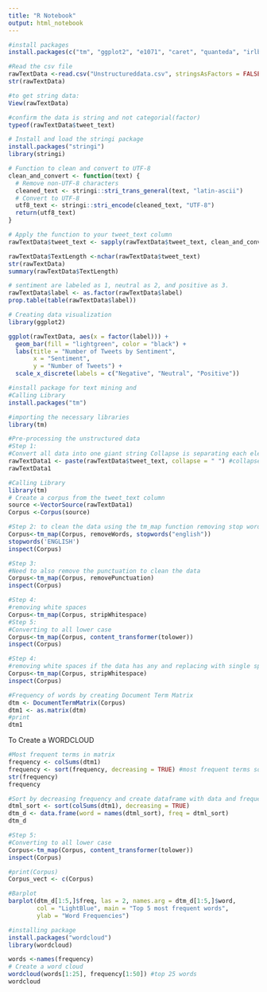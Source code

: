 ---
title: "R Notebook"
output: html_notebook
---


```{r}
#install packages
install.packages(c("tm", "ggplot2", "e1071", "caret", "quanteda", "irlba", "randomforest"))
```

```{r}
#Read the csv file
rawTextData <-read.csv("Unstructureddata.csv", stringsAsFactors = FALSE)
str(rawTextData)
```

```{r}
#to get string data:
View(rawTextData) 

#confirm the data is string and not categorial(factor)
typeof(rawTextData$tweet_text)
```

```{r}
# Install and load the stringi package
install.packages("stringi")
library(stringi)
```

```{r}
# Function to clean and convert to UTF-8
clean_and_convert <- function(text) {
  # Remove non-UTF-8 characters
  cleaned_text <- stringi::stri_trans_general(text, "latin-ascii")
  # Convert to UTF-8
  utf8_text <- stringi::stri_encode(cleaned_text, "UTF-8")
  return(utf8_text)
}
```

```{r}
# Apply the function to your tweet_text column
rawTextData$tweet_text <- sapply(rawTextData$tweet_text, clean_and_convert)
```

```{r}
rawTextData$TextLength <-nchar(rawTextData$tweet_text)
str(rawTextData)
summary(rawTextData$TextLength)
```

```{r}
# sentiment are labeled as 1, neutral as 2, and positive as 3.
rawTextData$label <- as.factor(rawTextData$label)
prop.table(table(rawTextData$label))
```

```{r}
# Creating data visualization
library(ggplot2)
```
```{r}
ggplot(rawTextData, aes(x = factor(label))) +
  geom_bar(fill = "lightgreen", color = "black") +
  labs(title = "Number of Tweets by Sentiment",
       x = "Sentiment",
       y = "Number of Tweets") +
  scale_x_discrete(labels = c("Negative", "Neutral", "Positive"))
```
```{r}
#install package for text mining and 
#Calling Library
install.packages("tm")
```

```{r}
#importing the necessary libraries
library(tm)
```

```{r}
#Pre-processing the unstructured data
#Step 1:
#Convert all data into one giant string Collapse is separating each element with a space
rawTextData1 <- paste(rawTextData$tweet_text, collapse = " ") #collapse space 
rawTextData1
```

```{r}
#Calling Library
library(tm)
# Create a corpus from the tweet_text column
source <-VectorSource(rawTextData1)
Corpus <-Corpus(source)
```

```{r}
#Step 2: to clean the data using the tm_map function removing stop words
Corpus<-tm_map(Corpus, removeWords, stopwords("english"))
stopwords('ENGLISH')
inspect(Corpus)
```

```{r}
#Step 3:
#Need to also remove the punctuation to clean the data
Corpus<-tm_map(Corpus, removePunctuation)
inspect(Corpus)
```

```{r}
#Step 4:
#removing white spaces
Corpus<-tm_map(Corpus, stripWhitespace)
#Step 5:
#Converting to all lower case
Corpus<-tm_map(Corpus, content_transformer(tolower))
inspect(Corpus)
```

```{r}
#Step 4:
#removing white spaces if the data has any and replacing with single spacing using strip
Corpus<-tm_map(Corpus, stripWhitespace)
inspect(Corpus)
```


```{r}
#Frequency of words by creating Document Term Matrix
dtm <- DocumentTermMatrix(Corpus)
dtm1 <- as.matrix(dtm)
#print
dtm1
```

To Create a WORDCLOUD
```{r}
#Most frequent terms in matrix
frequency <- colSums(dtm1)
frequency <- sort(frequency, decreasing = TRUE) #most frequent terms sorted highest to lowest
str(frequency)
frequency
```

```{r}
#Sort by decreasing frequency and create dataframe with data and frequency as columns
dtml_sort <- sort(colSums(dtm1), decreasing = TRUE)
dtm_d <- data.frame(word = names(dtml_sort), freq = dtml_sort)
dtm_d
```

```{r}
#Step 5:
#Converting to all lower case
Corpus<-tm_map(Corpus, content_transformer(tolower))
inspect(Corpus)
```

```{r}
#print(Corpus)
Corpus_vect <- c(Corpus)
```


```{r}
#Barplot
barplot(dtm_d[1:5,]$freq, las = 2, names.arg = dtm_d[1:5,]$word,
        col = "LightBlue", main = "Top 5 most frequent words",
        ylab = "Word Frequencies")

```
```{r}
#installing package
install.packages("wordcloud")
library(wordcloud)
```

```{r}
words <-names(frequency)
# Create a word cloud
wordcloud(words[1:25], frequency[1:50]) #top 25 words
wordcloud
```

